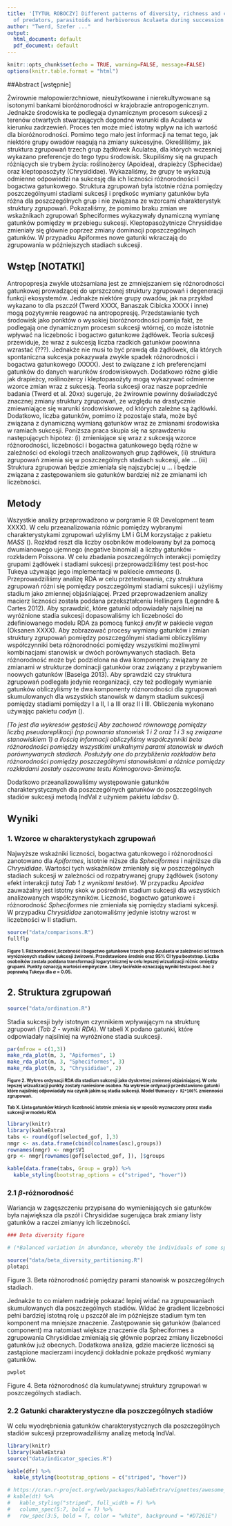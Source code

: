 ```yaml
---
title: '[TYTUŁ ROBOCZY] Different patterns of diversity, richness and community composition
  of predators, parasitoids and herbivorous Aculaeta during succession of sand quarries.'
author: "Twerd, Szefer ..."
output:
  html_document: default
  pdf_document: default
---
```


```r
knitr::opts_chunk$set(echo = TRUE, warning=FALSE, message=FALSE)
options(knitr.table.format = "html")
```

##Abstract [wstępnie]

Żwirownie małopowierzchniowe, nieużytkowane i nierekultywowane są isotonymi bankami bioróżnorodności w krajobrazie antropogenicznym. Jednakże środowiska te podlegaja dynamicznym procesom sukcesji z terenów otwartych stwarzających dogondne warunki dla Aculaeta w kierunku zadrzewień. Proces ten może mieć istotny wpływ na ich wartość dla bioróżnorodności. Pomimo tego mało jest informacji na temat tego, jak niektóre grupy owadów reagują na zmiany sukcesyjne. Określiliśmy, jak struktura zgrupowań trzech grup żądłówek Aculatea, dla których wczesniej wykazano preferencje do tego typu środowisk. Skupiliśmy się na grupach różniących sie trybem życia: roślinożercy (Apoidea), drapieżcy (Sphecidae) oraz kleptopasożyty (Chrysididae). Wykazaliśmy, że grupy te wykazują odmienne odpowiedzi na sukcesję dla ich liczności różnorodności I bogactwa gatunkowego. Struktura zgrupowań była istotnie różna pomiędzy poszczególnyumi stadiami sukcesji i prędkośc wymiany gatunków była różna dla poszczególnych grup i nie związana ze wzorcami charakterystyk struktury zgrupowań. Pokazaliśmy, że pomimo braku zmian we wskaźnikach zgrupowań Spheciformes wykazywały dynamiczną wymianę gatunków pomiędzy w przebiegu sukcesji. Kleptopasożytnicze Chrysididae zmieniały się głównie poprzez zmiany dominacji popszczególnych gatunków. W przypadku Apiformes nowe gatunki wkraczają do zgrupowania w późniejszych stadiach sukcesji.

## Wstęp [NOTATKI]

Antropopresja zwykle utożsamiana jest ze zmniejszaniem się różnorodności gatunkowej prowadzącej do uprszczonej struktury zgrupowań i degeneracji funkcji ekosystemów. Jednakże niektóre grupy owadów, jak na przykład wykazano to dla pszczół (Twerd XXXX, Banaszak Cibicka XXXX i inne) mogą pozytywnie reagować na antropopresję. Przedstawianie tych środowisk jako ponktów o wysokiej bioróżnorodności pomija fakt, że podlegają one dynamicznym procesm sukcesji wtórnej, co może istotnie wpływać na liczebnośc i bogactwo gatunkowe żądłówek.
Teoria sukcesji przewiduje, że wraz z sukcesją liczba rzadkich gatunków poowinna wzrastać (???). Jednakże nie musi to być prawdą dla żądłówek, dla których spontaniczna sukcesja pokazywała zwykle spadek różnorodności i bogactwa gatunkowego (XXXX). Jest to związane z ich preferencjami gatunków do danych warunków środowiskowych. Dodatkowo różne gildie jak drapieżcy, roślinożercy i kleptopasożyty mogą wykazywać odmienne wzorce zmian wraz z sukcesją.
Teoria sukcesji oraz nasze poprzednie badania (Twerd et al. 20xx) sugeruje, że żwirownie powinny doświadczyć znacznej zmiany struktury zgrupowań, ze względu na drastycznie zmiewniające się warunki środowiskowe, od których zależne są żądłówki. 
Dodatkowo, liczba gatunków, pomimo iż pozostaje stała, może być związana z dynamiczną wymianą gatunków wraz ze zmianami środowiska w ramiach sukcesji. 
Poniższa praca skupia się na sprawdzeniu następujących hipotez: (i) zmieniające się wraz z sukcesją wzorce różnorodności, liczebności i bogactwa gatunkowego będą różne w zależności od ekologii trzech analizowanych grup żądłówek, (ii) struktura zgrupowań zmienia się w poszczególnych stadiach sukcesji, ale ... (iii) Struktura zgrupowań będzie zmieniała się najszybciej u ... i będzie związana z zastępowaniem sie gatunków bardziej niż ze zmianami ich liczebności.

## Metody

Wszystkie analizy przeprowadzono w porgramie R (R Development team XXXX). W celu przeanalizowania różnic pomiędzy wybranymi charakterystykami zgrupowań użyliśmy LM i GLM korzystając z pakietu *MASS* (). Rozkład reszt dla liczby osobników modelowany był za pomocą dwumianowego ujemnego (negative binomial) a liczby gatunków - rozkładem Poissona. W celu zbadania poszczególnych interakcji pomiędzy grupami żądłówek i stadiami sukcesji przeprowadziliśmy test post-hoc Tukeya używając jego implementacji w pakiecie *emmeans* ().
Przeprowadziliśmy analizę RDA w celu przetestowania, czy struktura zgrupowań różni się pomiędzy poszczególnymi stadiami sukcesji i użyliśmy stadium jako zmiennej objaśniającej. Przed przeprowadzeniem analizy macierz liczności została poddana przekształceniu Hellingera (Legendre  & Cartes 2012). Aby sprawdzić, które gatunki odpowiadały najsilniej na wyróżnione stadia sukcesji dopasowaliśmy ich liczebności do zdefiniowanego modelu RDA za pomocą funkcji *envfit* w pakiecie *vegan* (Oksanen XXXX).
Aby zobrazować procesy wymiany gatunków i zmian struktury zgrupowań pomiędzy poszczególnymi stadiami obliczyliśmy współczynniki beta różnorodności pomiędzy wszystkimi możliwymi kombinacjami stanowisk w dwóch porównywanych stadiach. Beta różnorodność może być podzielona na dwa komponenty: związany ze zmianami w strukturze dominacji gatunków oraz związany z przybywaniem noowych gatunków (Baselga 2013). Aby sprawdzić czy struktura zgrupowań podlegała jedynie reorganizacji, czy też podlegały wymianie gatunków obliczyliśmy te dwa komponenty różnorodności dla zgrupowań skumulowanych dla wszystkich stanowisk w danym stadium sukcesji pomiędzy stadiami pomiędzy I a II, I a III oraz II i III. Obliczenia wykonano używając pakietu *codyn* (). 

*[To jest dla wykresów gęstości] Aby zachować równowagę pomiędzy liczbą pseudoreplikacji (np pownania stanowisk 1 i 2 oraz 1 i 3 są związane stanowiskiem 1) a ilością informacji obliczyliśmy współczynniki beta różnorodności pomiędzy wszystkimi unikalnymi parami stanowisk w dwóch porównywanych stadiach. Posłużyły one do przybliżenia rozkładów beta różnorodności pomiędzy poszczególnymi stanowiskami a różnice pomiędzy rozkładami zostały oszcowane testu Kołmogorova-Smirnofa.*

Dodatkowo przeanalizowaliśmy występowanie gatunków charakterystycznych dla poszczególnych gatunków do poszczególnych stadiów sukcesji metodą IndVal z użyniem pakietu *labdsv* (). 

## Wyniki

### 1. Wzorce w charakterystykach zgrupowań

Najwyższe wskaźniki liczności, bogactwa gatunkowego i różnorodności zanotowano dla *Apiformes*, istotnie niższe dla *Spheciformes* i najniższe dla *Chrysididae*. Wartości tych wskaźników zmieniały się w poszczególnych stadiach sukcesji w zależności od rozpatrywanej grupy żądłówek (isotony efekt interakcji *tutaj Tab 1 z wynikami testów*). W przypadku *Apoidea* zauważalny jest istotny skok w pośrednim stadium sukcesji dla wszystkich analizowanych współczynników. Liczność, bogactwo gatunkowe i różnorodność *Spheciformes* nie zmieniała się pomiędzy stadiami sykcesji. W przypadku *Chrysididae* zanotowaliśmy jedynie istotny wzrost w liczebności w II stadium. 

```r
source("data/comparisons.R")
fullflp
```

<font size="1">**Figure 1. Różnorodność,liczebność i bogactwo gatunkowe trzech grup Aculaeta w zależności od trzech wyróżnionych stadiów sukcesji żwirowni. Przedstawiono średnie oraz 95% CI typu bootstrap. Liczba osobników została poddana transformacji logarytmicznej w celu lepszej wizualizacji różnic omiędzy grupami. Punkty oznaczją wartości empiryczne. Litery łacińskie oznaczają wyniki testu post-hoc z poprawką Tukeya dla $\alpha$ = 0.05.** </font>

## 2. Struktura zgrupowań

```r
source("data/ordination.R")
```

Stadia sukcesji były istotnym czynnikiem wpływającym na strukturę zgrupowń (*Tab 2 - wyniki RDA*). W tabeli X podano gatunki, które odpowiadały najsilniej na wyróżnione stadia suukcesji.

```r
par(mfrow = c(1,3))
make_rda_plot(m, 3, "Apiformes", 1)
make_rda_plot(m, 3, "Spheciformes", 3)
make_rda_plot(m, 3, "Chrysididae", 2)
```
<font size="1">**Figure 2. Wykres ordynacji RDA dla stadium sukcesji jako dyskretnej zmiennej objaśniającej. W celu lepszej wizualizacji punkty zostały naniesione osobno. Na wykresie ordynacji przedstawiono gatunki które najsilniej odpowiadały nia czynik jakim są stadia sukcesji. Model tłumaczy `r R2*100`% zmienności zgrupowań.**</font>

<font size="1">**Tab X. Lista gatunków których liczebność istotnie zmienia się w sposób wyznaczony przez stadia sukcesji w modelu RDA**</font>

```r
library(knitr)
library(kableExtra)
tabs <- round(gof[selected_gof, ],3)
nmgr <- as.data.frame(cbind(colnames(asc),groups))
rownames(nmgr) <- nmgr$V1
grp <- nmgr[rownames(gof[selected_gof, ]), ]$groups

kable(data.frame(tabs, Group = grp)) %>%
  kable_styling(bootstrap_options = c("striped", "hover"))
```

### 2.1 $\beta$-różnorodność

Wariancja w zagęszczeniu przypisana do wymieniających sie gatunków była największa dla pszół i Chrysididae sugerująca brak zmiany listy gatunków a raczei zmianyy ich liczebności.

```r
### Beta diversity figure

# (*Balanced variation in abundance, whereby the individuals of some species in one site are substituted by the same number of individuals of different species in another site, and (ii) abundance gradients, whereby some individuals are lost from one site to the other.*)

source("data/beta_diversity_partitioning.R")
plotapi
```

Figure 3. Beta różnorodność pomiędzy parami stanowisk w poszczególnych stadiach.

Jednakże to co miałem nadzieję pokazać lepiej widać na zgrupowaniach skumulowanych dla poszczególnych stadiów. Widać że gradient liczebności pełni bardziej istotną rolę u pszczół ale im późniejsze stadium tym ten komponent ma mniejsze znaczenie. Zastępowanie się gatunków (balanced component) ma natomiast większe znaczenie dla Spheciformes a zgrupowania Chrysididae zmieniają się głównie poprzez zmiany liczebności gatunków już obecnych. Dodatkowa analiza, gdzie macierze liczności są zastąpione macierzami incydencji dokładnie pokaże prędkość wymiany gatunków. 

```r
pwplot
```

Figure 4. Beta różnorodność dla kumulatywnej struktury zgrupowań w poszczególnych stadiach.

### 2.2 Gatunki charakterystyczne dla poszczególnych stadiów

W celu wyodrębnienia gatunków charakterystycznych dla poszczególnych stadiów sukcesji przeprowadziliśmy analizę metodą IndVal.

```r
library(knitr)
library(kableExtra)
source("data/indicator_species.R")

kable(dfr) %>%
  kable_styling(bootstrap_options = c("striped", "hover"))

# https://cran.r-project.org/web/packages/kableExtra/vignettes/awesome_table_in_html.html
# kable(dt) %>%
#   kable_styling("striped", full_width = F) %>%
#   column_spec(5:7, bold = T) %>%
#   row_spec(3:5, bold = T, color = "white", background = "#D7261E")
```